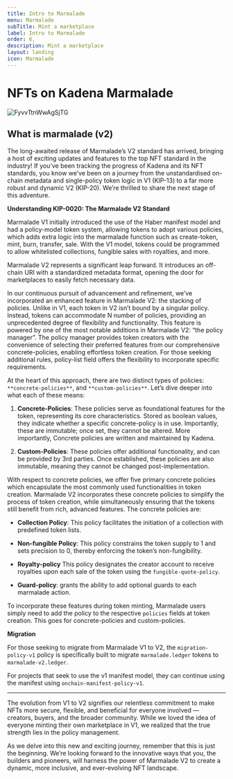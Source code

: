 ```yaml
---
title: Intro to Marmalade
menu: Marmalade
subTitle: Mint a marketplace
label: Intro to Marmalade
order: 6,
description: Mint a marketplace
layout: landing
icon: Marmalade
---
```


# NFTs on Kadena Marmalade

![FyvvTtnWwAgSjTG](https://github.com/kadena-io/marmalade/assets/1943024/4c70a121-a34f-47dc-988d-ebe064cc5945)

## What is marmalade (v2)

The long-awaited release of Marmalade’s V2 standard has arrived, bringing a host
of exciting updates and features to the top NFT standard in the industry! If
you’ve been tracking the progress of Kadena and its NFT standards, you know
we’ve been on a journey from the unstandardised on-chain metadata and
single-policy token logic in V1 (KIP-13) to a far more robust and dynamic V2
(KIP-20). We’re thrilled to share the next stage of this adventure.

**Understanding KIP-0020: The Marmalade V2 Standard**

Marmalade V1 initially introduced the use of the Haber manifest model and had a
policy-model token system, allowing tokens to adopt various policies, which adds
extra logic into the marmalade function such as create-token, mint, burn,
transfer, sale. With the V1 model, tokens could be programmed to allow
whitelisted collections, fungible sales with royalties, and more.

Marmalade V2 represents a significant leap forward. It introduces an off-chain
URI with a standardized metadata format, opening the door for marketplaces to
easily fetch necessary data.

In our continuous pursuit of advancement and refinement, we’ve incorporated an
enhanced feature in Marmalade V2: the stacking of policies. Unlike in V1, each
token in V2 isn’t bound by a singular policy. Instead, tokens can accommodate N
number of policies, providing an unprecedented degree of flexibility and
functionality. This feature is powered by one of the most notable additions in
Marmalade V2: “the policy manager”. The policy manager provides token creators
with the convenience of selecting their preferred features from our
comprehensive concrete-policies, enabling effortless token creation. For those
seeking additional rules, policy-list field offers the flexibility to
incorporate specific requirements.

At the heart of this approach, there are two distinct types of policies:
`**concrete-policies**`, and `**custom-policies**`. Let’s dive deeper into what
each of these means:

1.  **Concrete-Policies**: These policies serve as foundational features for the
    token, representing its core characteristics. Stored as boolean values, they
    indicate whether a specific concrete-policy is in use. Importantly, these
    are immutable; once set, they cannot be altered. More importantly, Concrete
    policies are written and maintained by Kadena.

2.  **Custom-Policies**: These policies offer additional functionality, and can
    be provided by 3rd parties. Once established, these policies are also
    immutable, meaning they cannot be changed post-implementation.

With respect to concrete policies, we offer five primary concrete policies which
encapsulate the most commonly used functionalities in token creation. Marmalade
V2 incorporates these concrete policies to simplify the process of token
creation, while simultaneously ensuring that the tokens still benefit from rich,
advanced features. The concrete policies are:

- **Collection Policy**: This policy facilitates the initiation of a collection
  with predefined token lists.

- **Non-fungible Policy**: This policy constrains the token supply to 1 and sets
  precision to 0, thereby enforcing the token’s non-fungibility.

- **Royalty-policy** This policy designates the creator account to receive
  royalties upon each sale of the token using the `fungible-quote-policy`.

- **Guard-policy**: grants the ability to add optional guards to each marmalade
  action.

To incorporate these features during token minting, Marmalade users simply need
to add the policy to the respective `policies` fields at token creation. This
goes for concrete-policies and custom-policies.

**Migration**

For those seeking to migrate from Marmalade V1 to V2, the `migration-policy-v1`
policy is specifically built to migrate `marmalade.ledger` tokens to
`marmalade-v2.ledger`.

For projects that seek to use the v1 manifest model, they can continue using the
manifest using `onchain-manifest-policy-v1`.

---

The evolution from V1 to V2 signifies our relentless commitment to make NFTs
more secure, flexible, and beneficial for everyone involved — creators, buyers,
and the broader community. While we loved the idea of everyone minting their own
marketplace in V1, we realized that the true strength lies in the policy
management.

As we delve into this new and exciting journey, remember that this is just the
beginning. We’re looking forward to the innovative ways that you, the builders
and pioneers, will harness the power of Marmalade V2 to create a dynamic, more
inclusive, and ever-evolving NFT landscape.
